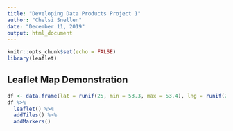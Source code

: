 ---
title: "Developing Data Products Project 1"
author: "Chelsi Snellen"
date: "December 11, 2019"
output: html_document
---

```{r setup, include=FALSE}
knitr::opts_chunk$set(echo = FALSE)
library(leaflet)
```

## Leaflet Map Demonstration
```{r}
df <- data.frame(lat = runif(25, min = 53.3, max = 53.4), lng = runif(25, min = -2.2, max = -2.1))
df %>% 
  leaflet() %>% 
  addTiles() %>% 
  addMarkers()
```
